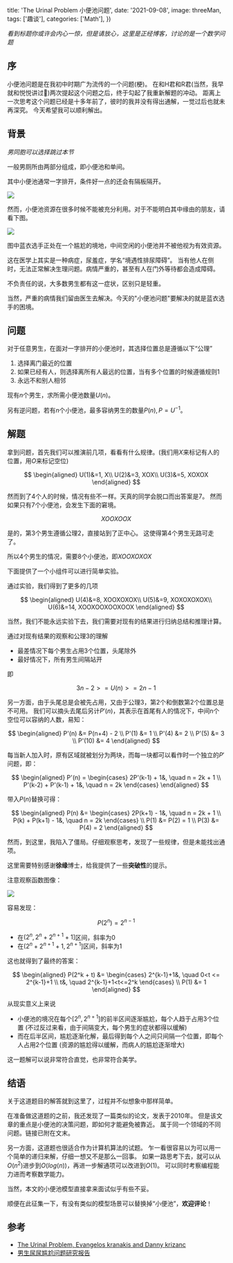 
  title: 'The Urinal Problem 小便池问题',
  date: '2021-09-08',
  image: threeMan,
  tags: ['趣谈'],
  categories: ['Math'],
})

_看到标题你或许会内心一惊，但是请放心，这里是正经博客，讨论的是一个数学问题_

## 序

小便池问题是在我初中时期广为流传的一个问题(梗)。
在和H君和R君(当然，我早就和悦悦讲过🙂)两次提起这个问题之后，终于勾起了我重新解题的冲动。
距离上一次思考这个问题已经是十多年前了，彼时的我并没有得出通解，一觉过后也就未再深究。
今天希望我可以顺利解出。

## 背景

_男同胞可以选择跳过本节_

一般男厕所由两部分组成，即小便池和单间。

其中小便池通常一字排开，条件好一点的还会有隔板隔开。

<Image src={urinal}/>

然而，小便池资源在很多时候不能被充分利用。对于不能明白其中缘由的朋友，请看下图。

<Image src={threeMan}/>

图中蓝衣选手正处在一个尴尬的境地，中间空闲的小便池并不被他视为有效资源。

这在医学上其实是一种病症，尿羞症，学名“境遇性排尿障碍”。
当有他人在侧时，无法正常解决生理问题。病情严重的，甚至有人在门外等待都会造成障碍。

不负责任的说，大多数男生都有这一症状，区别只是轻重。

当然，严重的病情我们留由医生去解决。今天的"小便池问题"要解决的就是蓝衣选手的困境。

## 问题

对于任意男生，在面对一字排开的小便池时，其选择位置总是遵循以下“公理”

1. 选择离门最近的位置
2. 如果已经有人，则选择离所有人最远的位置，当有多个位置的时候遵循规则1
3. 永远不和别人相邻

现有$n$个男生，求所需小便池数量$U(n)$。

另有逆问题，若有$n$个小便池，最多容纳男生的数量$P(n), P=U^{-1}$。

## 解题

拿到问题，首先我们可以推演前几项，看看有什么规律。(我们用$X$来标记有人的位置，用$O$来标记空位)

$$
\begin{aligned}
U(1)&=1, X\\
U(2)&=3, XOX\\
U(3)&=5, XOXOX
\end{aligned}
$$

然而到了4个人的时候，情况有些不一样。天真的同学会脱口而出答案是7。
然而如果只有7个小便池，会发生下面的窘境。

$$
XOOXOOX
$$

是的，第3个男生遵循公理2，直接站到了正中心。
这使得第4个男生无路可走了。

所以4个男生的情况，需要8个小便池，即$XOOXOXOX$

下面提供了一个小组件可以进行简单实验。

<div className={'mb-2 mx-auto'}>
  <Urinal/>
</div>

通过实验，我们得到了更多的几项

$$
\begin{aligned}
U(4)&=8, XOOXOXOX\\
U(5)&=9, XOXOXOXOX\\
U(6)&=14, XOOXOOXOOXOOX
\end{aligned}
$$

当然，我们不能永远实验下去，我们需要对现有的结果进行归纳总结和推理计算。

通过对现有结果的观察和公理3的理解

- 最差情况下每个男生占用3个位置，头尾除外
- 最好情况下，所有男生间隔站开

即

$$
3n - 2 >= U(n) >= 2n - 1
$$

另一方面，由于头尾总是会被先占用，又由于公理3，第2个和倒数第2个位置总是不可用。
我们可以摘头去尾后另计$P'(n)$，其表示在首尾有人的情况下，中间n个空位可以容纳的人数，易知：

$$
\begin{aligned}
P'(n) &= P(n+4) - 2 \\
P'(1) &= 1 \\
P'(4) &= 2 \\
P'(5) &= 3 \\
P'(10) &= 4
\end{aligned}
$$

每当新人加入时，原有区域就被划分为两块，而每一块都可以看作时一个独立的$P'$问题，即：

$$
\begin{aligned}
P'(n) = \begin{cases}
2P'(k-1) + 1&, \quad n = 2k + 1 \\
P'(k-2) + P'(k-1) + 1&, \quad n = 2k
\end{cases}
\end{aligned}
$$

带入$P(n)$替换可得：

$$
\begin{aligned}
P(n) &= \begin{cases}
2P(k+1) - 1&, \quad n = 2k + 1 \\
P(k) + P(k+1) - 1&, \quad n = 2k
\end{cases} \\
P(1) &= P(2) = 1 \\
P(3) &= P(4) = 2
\end{aligned}
$$

然而，到这里，我陷入了僵局。仔细观察思考，发现了一些规律，但是未能找出通项。

这里需要特别感谢**徐缘**博士，给我提供了一些**突破性**的提示。

注意观察函数图像：

<Image src={chart}/>

容易发现：

$$
P(2^n)=2^{n-1}
$$

- 在$(2^n, 2^n + 2^{n+1} + 1]$区间，斜率为0
- 在$(2^n + 2^{n+1} + 1,2^{n+1}]$区间，斜率为1

这也就得到了最终的答案：

$$
\begin{aligned}
P(2^k + t) &= \begin{cases}
2^{k-1}+1&, \quad   0<t <= 2^{k-1}+1 \\
t&, \quad 2^{k-1}+1<t<=2^k
\end{cases} \\
P(1) &= 1
\end{aligned}
$$

从现实意义上来说

- 小便池的境况在每个$[2^n, 2^{n+1}]$的前半区间逐渐尴尬，每个人趋于占用3个位置 (不过反过来看，由于间隔变大，每个男生的症状都得以缓解)
- 而在后半区间，尴尬逐渐化解，最后得到每个人之间只间隔一个位置，即每个人占用2个位置 (资源的尴尬得以缓解，而病人的尴尬逐渐增大)

这一题解可以说非常符合直觉，也非常符合美学。

## 结语

关于这道题目的解答就到这里了，过程并不似想象中那样简单。

在准备做这道题的之前，我还发现了一篇类似的论文，发表于2010年。
但是该文章的重点是小便池的决策问题，即如何才能避免被靠近。
属于同一个领域的不同问题。链接已附在文末。

另一方面，这道题也很适合作为计算机算法的试题。
乍一看很容易以为可以用一个简单的递归来解，仔细一想又不是那么一回事。
如果一路思考下去，就可以从$O(n^2)$进步到$O(log(n))$，再进一步解通项可以改进到$O(1)$。
可以同时考察编程能力进而考察数学能力。

当然，本文的小便池模型直接拿来面试似乎有些不妥。

顺便在此征集一下，有没有类似的模型场景可以替换掉“小便池”，**欢迎评论**！

## 参考

- [The Urinal Problem, Evangelos kranakis and Danny krizanc](https://people.scs.carleton.ca/~kranakis/Papers/urinal.pdf)
- [男生尿尿尴尬问题研究报告](https://www.thepaper.cn/newsDetail_forward_12190712)